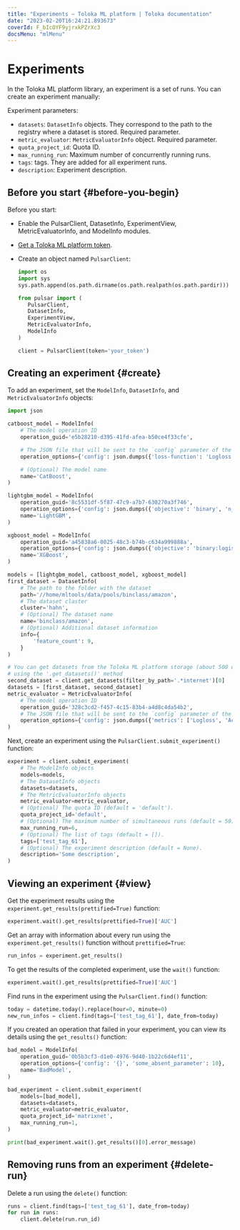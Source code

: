 ```yaml
---
title: "Experiments — Toloka ML platform | Toloka documentation"
date: "2023-02-20T16:24:21.893673"
coverId: F_bIcOYF9yjrxkPZrXc3
docsMenu: "mlMenu"
---
```


# Experiments

In the Toloka ML platform library, an experiment is a set of runs. You can create an experiment manually:

Experiment parameters:

* `datasets`: `DatasetInfo` objects. They correspond to the path to the registry where a dataset is stored. Required parameter.
* `metric_evaluator`: `MetricEvaluatorInfo` object. Required parameter.
* `quota_project_id`: Quota ID.
* `max_running_run`: Maximum number of concurrently running runs.
* `tags`: tags. They are added for all experiment runs.
* `description`: Experiment description.

## Before you start {#before-you-begin}

Before you start:

* Enable the PulsarClient, DatasetInfo, ExperimentView, MetricEvaluatorInfo, and ModelInfo modules.
* [Get a Toloka ML platform token](/docs/toloka-ml/reference/#token).
* Create an object named `PulsarClient`:

     ```py
    import os
    import sys
    sys.path.append(os.path.dirname(os.path.realpath(os.path.pardir)))

    from pulsar import (
        PulsarClient,
        DatasetInfo,
        ExperimentView,
        MetricEvaluatorInfo,
        ModelInfo
    )

    client = PulsarClient(token='your_token')
    ```

## Creating an experiment {#create}

To add an experiment, set the `ModelInfo`, `DatasetInfo`, and `MetricEvaluatorInfo` objects:

```py
import json

catboost_model = ModelInfo(
    # The model operation ID
    operation_guid='e5b28210-d395-41fd-afea-b50ce4f33cfe',

    # The JSON file that will be sent to the `config` parameter of the model operation
    operation_options={'config': json.dumps({'loss-function': 'Logloss', 'n_estimators': 9})},

    # (Optional) The model name
    name='CatBoost',
)

lightgbm_model = ModelInfo(
    operation_guid='8c5531df-5f87-47c9-a7b7-630270a3f746',
    operation_options={'config': json.dumps({'objective': 'binary', 'n_estimators': 9})},
    name='LightGBM',
)

xgboost_model = ModelInfo(
    operation_guid='a45838a6-0025-48c3-b74b-c634a999888a',
    operation_options={'config': json.dumps({'objective': 'binary:logistic', 'n_estimators': 9})},
    name='XGBoost',
)

models = [lightgbm_model, catboost_model, xgboost_model]
first_dataset = DatasetInfo(
    # The path to the folder with the dataset
    path='//home/mltools/data/pools/binclass/amazon',
    # The dataset claster
    cluster='hahn',
    # (Optional) The dataset name
    name='binclass/amazon',
    # (Optional) Additional dataset information
    info={
        'feature_count': 9,
    }
)

# You can get datasets from the Toloka ML platform storage (about 500 datasets)
# using the '.get_datasets()' method
second_dataset = client.get_datasets(filter_by_path='.*internet')[0]
datasets = [first_dataset, second_dataset]
metric_evaluator = MetricEvaluatorInfo(
    # The model operation ID
    operation_guid='328c3cd2-f457-4c15-83b4-a4d8c4da54b2',
    # The JSON file that will be sent to the `config` parameter of the model operation
    operation_options={'config': json.dumps({'metrics': ['Logloss', 'Accuracy', 'AUC']})},
)
```

Next, create an experiment using the `PulsarClient.submit_experiment()` function:

```py
experiment = client.submit_experiment(
    # The ModelInfo objects
    models=models,
    # The DatasetInfo objects
    datasets=datasets,
    # The MetricEvaluatorInfo objects
    metric_evaluator=metric_evaluator,
    # (Optional) The quota ID (default = 'default').
    quota_project_id='default',
    # (Optional) The maximum number of simultaneous runs (default = 50).
    max_running_run=6,
    # (Optional) The list of tags (default = []).
    tags=['test_tag_61'],
    # (Optional) The experiment description (default = None).
    description='Some description',
)
```

## Viewing an experiment {#view}

Get the experiment results using the `experiment.get_results(prettified=True)` function:

```py
experiment.wait().get_results(prettified=True)['AUC']
```

Get an array with information about every run using the `experiment.get_results()` function without `prettified=True`:

```py
run_infos = experiment.get_results()
```

To get the results of the completed experiment, use the `wait()` function:

```py
experiment.wait().get_results(prettified=True)['AUC']
```

Find runs in the experiment using the `PulsarClient.find()` function:

```py
today = datetime.today().replace(hour=0, minute=0)
new_run_infos = client.find(tags=['test_tag_61'], date_from=today)
```

If you created an operation that failed in your experiment, you can view its details using the `get_results()` function:

```py
bad_model = ModelInfo(
    operation_guid='0b5b3cf3-d1e0-4976-9d40-1b22c6d4ef11',
    operation_options={'config': '{}', 'some_absent_parameter': 10},
    name='BadModel',
)

bad_experiment = client.submit_experiment(
    models=[bad_model],
    datasets=datasets,
    metric_evaluator=metric_evaluator,
    quota_project_id='matrixnet',
    max_running_run=1,
)

print(bad_experiment.wait().get_results()[0].error_message)
```

## Removing runs from an experiment {#delete-run}

Delete a run using the `delete()` function:

```py
runs = client.find(tags=['test_tag_61'], date_from=today)
for run in runs:
    client.delete(run.run_id)
```
